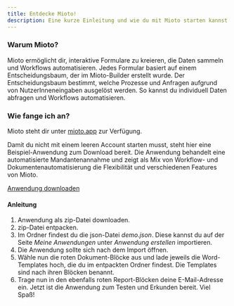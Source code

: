 ```yaml
---
title: Entdecke Mioto!
description: Eine kurze Einleitung und wie du mit Mioto starten kannst.
---
```


### Warum Mioto?

Mioto ermöglicht dir, interaktive Formulare zu kreieren, die Daten sammeln und Workflows automatisieren. Jedes Formular basiert auf einem Entscheidungsbaum, der im Mioto-Builder erstellt wurde. Der Entscheidungsbaum bestimmt, welche Prozesse und Anfragen aufgrund von NutzerInneneingaben ausgelöst werden. So kannst du individuell Daten abfragen und Workflows automatisieren.

### Wie fange ich an?

Mioto steht dir unter [mioto.app](https://mioto.app "mioto.app") zur Verfügung.

Damit du nicht mit einem leeren Account starten musst, steht hier eine Beispiel-Anwendung zum Download bereit. Die Anwendung behandelt eine automatisierte Mandantenannahme und zeigt als Mix von Workflow- und Dokumentenautomatisierung die Flexibilität und verschiedenen Features von Mioto.

[Anwendung downloaden](../../../public/examples/demo.zip)

#### Anleitung

1. Anwendung als zip-Datei downloaden.
2. zip-Datei entpacken.
3. Im Ordner findest du die json-Datei *demo.json*. Diese kannst du auf der Seite *Meine Anwendungen* unter *Anwendung erstellen* importieren.
4. Die Anwendung sollte sich nach dem Import öffnen.
5. Wähle nun die roten Dokument-Blöcke aus und lade jeweils die Word-Templates hoch, die du im entpackten Ordner findest. Die Templates sind nach ihren Blöcken benannt.
6. Trage nun in den ebenfalls roten Report-Blöcken deine E-Mail-Adresse ein. Jetzt ist die Anwendung zum Testen und Erkunden bereit. Viel Spaß!
